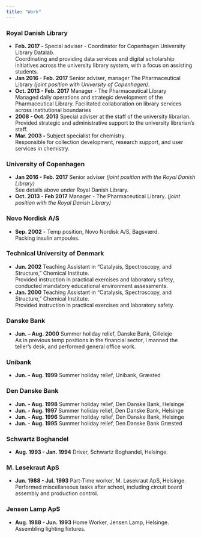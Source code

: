 ```yaml
---
title: "Work"
---
```

<!-- NB når der skal linieskift ind i en liste som herunder - uden at det -->
<!-- kompakte resultat mistes - skal der to mellemrum og et hårdt linieskift til. -->
<!-- Så kommer der en ny linie. -->

### Royal Danish Library
  - **Feb. 2017 - ** Special adviser - Coordinator for Copenhagen University Library Datalab.  
  Coordinating and providing data services and digital scholarship initiatives across the university library system, with a focus on assisting students.
  - **Jan 2016 - Feb. 2017** Senior adviser, manager The Pharmaceutical Library _(joint position with University of Copenhagen)_.
  - **Oct. 2013 - Feb. 2017** Manager - The Pharmaceutical Library  
  Managed daily operations and strategic development of the Pharmaceutical Library. Facilitated collaboration on library services 
  across institutional boundaries
  - **2008 - Oct. 2013** Special adviser at the staff of the university librarian.  
  Provided strategic and administrative support to the university librarian’s staff.
  - **Mar. 2003 - ** Subject specialist for chemistry.  
  Responsible for collection development, research support, and user services in chemistry. 

### University of Copenhagen

  - **Jan 2016 - Feb. 2017** Senior adviser _(joint position with the Royal Danish Library)_  
  See details above under Royal Danish Library.
  - **Oct. 2013 - Feb 2017** Manager - The Pharmaceutical Library.  _(joint position with the Royal Danish Library)_ 
  

### Novo Nordisk A/S

- **Sep. 2002** - Temp position, Novo Nordisk A/S, Bagsværd.  
Packing insulin ampoules.

### Technical University of Denmark
- **Jun. 2002** Teaching Assistant in "Catalysis, Spectroscopy, and Structure," Chemical Institute.  
Provided instruction in practical exercises and laboratory safety, conducted mandatory educational environment assessments.
- **Jan. 2000** Teaching Assistant in "Catalysis, Spectroscopy, and Structure," Chemical Institute.  
Provided instruction in practical exercises and laboratory safety.

### Danske Bank
- **Jun. -- Aug. 2000** Summer holiday relief, Danske Bank, Gilleleje  
As in previous temp positions in the financial sector, I manned the teller's desk, and performed general office work.

### Unibank
- **Jun. - Aug. 1999** Summer holiday relief, Unibank, Græsted

### Den Danske Bank
- **Jun. - Aug. 1998** Summer holiday relief, Den Danske Bank, Helsinge
- **Jun. - Aug. 1997** Summer holiday relief, Den Danske Bank, Helsinge
- **Jun. - Aug. 1996** Summer holiday relief, Den Danske Bank, Helsinge 
- **Jun. - Aug. 1995** Summer holiday relief, Den Danske Bank Græsted

### Schwartz Boghandel
- **Aug. 1993 - Jan. 1994** Driver, Schwartz Boghandel, Helsinge.


### M. Løsekraut ApS
- **Jun. 1988 - Jul. 1993** Part-Time worker, M. Løsekraut ApS, Helsinge.  
Performed miscellaneous tasks after school, including circuit board assembly and production control.

### Jensen Lamp ApS
- **Aug. 1988 - Jun. 1993** Home Worker, Jensen Lamp, Helsinge.  
Assembling lighting fixtures.
